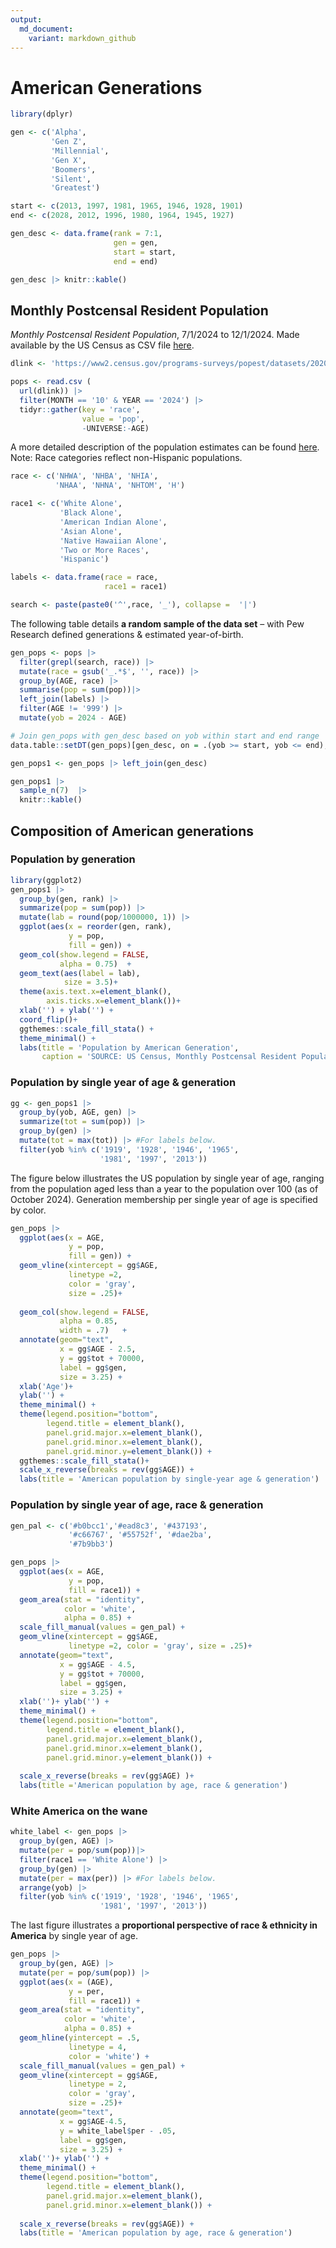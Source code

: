 ```yaml
---
output:
  md_document:
    variant: markdown_github
---
```


# American Generations

```r
library(dplyr)

gen <- c('Alpha', 
         'Gen Z', 
         'Millennial', 
         'Gen X', 
         'Boomers', 
         'Silent', 
         'Greatest')

start <- c(2013, 1997, 1981, 1965, 1946, 1928, 1901)
end <- c(2028, 2012, 1996, 1980, 1964, 1945, 1927)

gen_desc <- data.frame(rank = 7:1,
                       gen = gen,
                       start = start,
                       end = end)

gen_desc |> knitr::kable()
```




## Monthly Postcensal Resident Population

*Monthly Postcensal Resident Population*, 7/1/2024 to 12/1/2024.  Made available by the US Census as CSV file [here](https://www2.census.gov/programs-surveys/popest/datasets/2020-2023/national/asrh/nc-est2023-alldata-p-file10.csv).  

```r
dlink <- 'https://www2.census.gov/programs-surveys/popest/datasets/2020-2023/national/asrh/nc-est2023-alldata-p-file10.csv'

pops <- read.csv (
  url(dlink)) |>
  filter(MONTH == '10' & YEAR == '2024') |>
  tidyr::gather(key = 'race', 
                value = 'pop', 
                -UNIVERSE:-AGE)
```



A more detailed description of the population estimates can be found [here](https://www.census.gov/data/tables/time-series/demo/popest/2020s-national-detail.html). Note: Race categories reflect non-Hispanic populations.


```r
race <- c('NHWA', 'NHBA', 'NHIA', 
          'NHAA', 'NHNA', 'NHTOM', 'H')

race1 <- c('White Alone',
           'Black Alone',
           'American Indian Alone',
           'Asian Alone',
           'Native Hawaiian Alone',
           'Two or More Races',
           'Hispanic')

labels <- data.frame(race = race, 
                     race1 = race1)

search <- paste(paste0('^',race, '_'), collapse =  '|')
```


The following table details **a random sample of the data set** -- with Pew Research defined generations & estimated year-of-birth.

```r
gen_pops <- pops |>
  filter(grepl(search, race)) |>
  mutate(race = gsub('_.*$', '', race)) |>
  group_by(AGE, race) |>
  summarise(pop = sum(pop))|>
  left_join(labels) |>
  filter(AGE != '999') |>
  mutate(yob = 2024 - AGE)

# Join gen_pops with gen_desc based on yob within start and end range
data.table::setDT(gen_pops)[gen_desc, on = .(yob >= start, yob <= end), gen := i.gen]

gen_pops1 <- gen_pops |> left_join(gen_desc)

gen_pops1 |> 
  sample_n(7)  |>
  knitr::kable()
```



## Composition of American generations

### Population by generation

```r
library(ggplot2)
gen_pops1 |>
  group_by(gen, rank) |>
  summarize(pop = sum(pop)) |>
  mutate(lab = round(pop/1000000, 1)) |>
  ggplot(aes(x = reorder(gen, rank), 
             y = pop, 
             fill = gen)) +
  geom_col(show.legend = FALSE, 
           alpha = 0.75)  +
  geom_text(aes(label = lab), 
            size = 3.5)+
  theme(axis.text.x=element_blank(),
        axis.ticks.x=element_blank())+
  xlab('') + ylab('') +
  coord_flip()+
  ggthemes::scale_fill_stata() +
  theme_minimal() +
  labs(title = 'Population by American Generation',
       caption = 'SOURCE: US Census, Monthly Postcensal Resident Population, October 2024.')
```



### Population by single year of age & generation

```r
gg <- gen_pops1 |> 
  group_by(yob, AGE, gen) |>
  summarize(tot = sum(pop)) |>
  group_by(gen) |>
  mutate(tot = max(tot)) |> #For labels below.
  filter(yob %in% c('1919', '1928', '1946', '1965', 
                    '1981', '1997', '2013'))
```



The figure below illustrates the US population by single year of age, ranging from the population aged less than a year to the population over 100 (as of October 2024).   Generation membership per single year of age is specified by color.


```r
gen_pops |>
  ggplot(aes(x = AGE, 
             y = pop, 
             fill = gen)) +
  geom_vline(xintercept = gg$AGE,
             linetype =2, 
             color = 'gray', 
             size = .25)+
  
  geom_col(show.legend = FALSE, 
           alpha = 0.85,
           width = .7)   +
  annotate(geom="text", 
           x = gg$AGE - 2.5, 
           y = gg$tot + 70000, 
           label = gg$gen,
           size = 3.25) +
  xlab('Age')+ 
  ylab('') +
  theme_minimal() +
  theme(legend.position="bottom",
        legend.title = element_blank(),
        panel.grid.major.x=element_blank(),
        panel.grid.minor.x=element_blank(),
        panel.grid.minor.y=element_blank()) +
  ggthemes::scale_fill_stata()+
  scale_x_reverse(breaks = rev(gg$AGE)) +
  labs(title = 'American population by single-year age & generation')
```




### Population by single year of age, race & generation

```r
gen_pal <- c('#b0bcc1','#ead8c3', '#437193', 
             '#c66767', '#55752f', '#dae2ba', 
             '#7b9bb3')
```



```r
gen_pops |>
  ggplot(aes(x = AGE, 
             y = pop, 
             fill = race1)) +
  geom_area(stat = "identity",
            color = 'white',
            alpha = 0.85) +
  scale_fill_manual(values = gen_pal) +
  geom_vline(xintercept = gg$AGE,
             linetype =2, color = 'gray', size = .25)+
  annotate(geom="text", 
           x = gg$AGE - 4.5, 
           y = gg$tot + 70000, 
           label = gg$gen,
           size = 3.25) +
  xlab('')+ ylab('') +
  theme_minimal() +
  theme(legend.position="bottom",
        legend.title = element_blank(),
        panel.grid.major.x=element_blank(),
        panel.grid.minor.x=element_blank(),
        panel.grid.minor.y=element_blank()) +
  
  scale_x_reverse(breaks = rev(gg$AGE) )+
  labs(title ='American population by age, race & generation')
```



### White America on the wane 

```r
white_label <- gen_pops |> 
  group_by(gen, AGE) |>
  mutate(per = pop/sum(pop))|>
  filter(race1 == 'White Alone') |>
  group_by(gen) |>
  mutate(per = max(per)) |> #For labels below.
  arrange(yob) |>
  filter(yob %in% c('1919', '1928', '1946', '1965', 
                    '1981', '1997', '2013'))
```



The last figure illustrates a **proportional perspective of race & ethnicity in America** by single year of age.   

```r
gen_pops |>
  group_by(gen, AGE) |>
  mutate(per = pop/sum(pop)) |>
  ggplot(aes(x = (AGE), 
             y = per, 
             fill = race1)) +
  geom_area(stat = "identity",
            color = 'white',
            alpha = 0.85) +
  geom_hline(yintercept = .5, 
             linetype = 4,
             color = 'white') +
  scale_fill_manual(values = gen_pal) +
  geom_vline(xintercept = gg$AGE,
             linetype = 2, 
             color = 'gray', 
             size = .25)+
  annotate(geom="text", 
           x = gg$AGE-4.5, 
           y = white_label$per - .05, 
           label = gg$gen,
           size = 3.25) +
  xlab('')+ ylab('') +
  theme_minimal() +
  theme(legend.position="bottom",
        legend.title = element_blank(),
        panel.grid.major.x=element_blank(),
        panel.grid.minor.x=element_blank()) +
  
  scale_x_reverse(breaks = rev(gg$AGE)) +
  labs(title = 'American population by age, race & generation')
```



